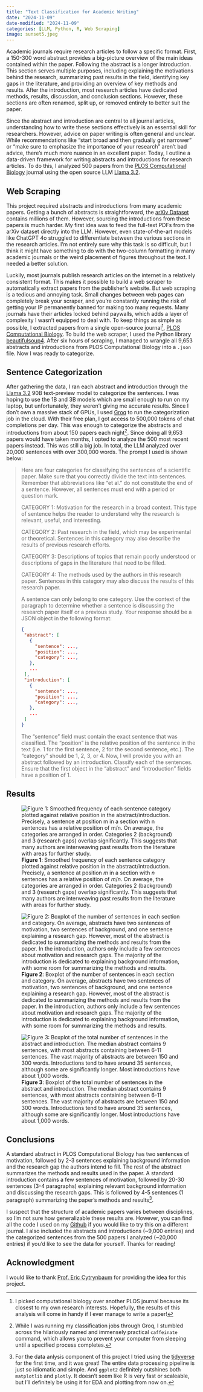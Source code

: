 ```yaml
---
title: "Text Classification for Academic Writing"
date: "2024-11-09"
date-modified: "2024-11-09"
categories: [LLM, Python, R, Web Scraping]
image: sunset5.jpeg
---
```


Academic journals require research articles to follow a specific format.
First, a 150-300 word abstract provides a big-picture overview of the main ideas contained within the paper.
Following the abstract is a longer introduction.
This section serves multiple purposes, including explaining the motivations behind the research, summarizing past results in the field, identifying key gaps in the literature, and providing an overview of key methods and results.
After the introduction, most research articles have dedicated methods, results, discussion, and conclusion sections.
However, these sections are often renamed, split up, or removed entirely to better suit the paper.

Since the abstract and introduction are central to all journal articles, understanding how to write these sections effectively is an essential skill for researchers.
However, advice on paper writing is often general and unclear.
While recommendations like "start broad and then gradually get narrower" or "make sure to emphasize the importance of your research" aren't bad advice, there's much more nuance in an excellent paper.
Today, I outline a data-driven framework for writing abstracts and introductions for research articles.
To do this, I analyzed 500 papers from the [PLOS Computational Biology](https://journals.plos.org/ploscompbiol/) journal using the open source LLM [Llama 3.2](https://www.llama.com/). 

## Web Scraping

This project required abstracts and introductions from many academic papers. Getting a bunch of abstracts is straightforward, the [arXiv Dataset](https://www.kaggle.com/datasets/Cornell-University/arxiv) contains millions of them. 
However, sourcing the introductions from these papers is much harder.
My first idea was to feed the full-text PDFs from the arXiv dataset directly into the LLM.
However, even state-of-the-art models like ChatGPT 4o struggled to differentiate between the various sections in the research articles.
I'm not entirely sure why this task is so difficult, but I think it might have something to do with the two-column formatting in many academic journals or the weird placement of figures throughout the text.
I needed a better solution.

Luckily, most journals publish research articles on the internet in a relatively consistent format.
This makes it possible to build a web scraper to automatically extract papers from the publisher's website.
But web scraping is a tedious and annoying task.
Small changes between web pages can completely break your scraper, and you're constantly running the risk of getting your IP permanently banned for making too many requests.
Many journals have their articles locked behind paywalls, which adds a layer of complexity I wasn't equipped to deal with.
To keep things as simple as possible, I extracted papers from a single open-source journal[^1], [PLOS Computational Biology](https://journals.plos.org/ploscompbiol/).
To build the web scraper, I used the Python library [beautifulsoup4](https://pypi.org/project/beautifulsoup4/).
After six hours of scraping, I managed to wrangle all 9,653 abstracts and introductions from PLOS Computational Biology into a `.json` file.
Now I was ready to categorize.

[^1]: I picked computational biology over another PLOS journal because its closest to my own research interests. Hopefully, the results of this analysis will come in handy if I ever manage to write a paper!

## Sentence Categorization

After gathering the data, I ran each abstract and introduction through the [Llama 3.2](https://www.llama.com/) 90B text-preview model to categorize the sentences.
I was hoping to use the 1B and 3B models which are small enough to run on my laptop, but unfortunately, they weren't giving me accurate results.
Since I don't own a massive stack of GPUs, I used [Groq](https://groq.com/) to run the categorization job in the cloud.
With their free plan, I got access to 500,000 tokens of chat completions per day.
This was enough to categorize the abstracts and introductions from about 150 papers each night[^2].
Since doing all 9,653 papers would have taken months, I opted to analyze the 500 most recent papers instead.
This was still a big job.
In total, the LLM analyzed over 20,000 sentences with over 300,000 words.
The prompt I used is shown below: 

>Here are four categories for classifying the sentences of a scientific paper.
>Make sure that you correctly divide the text into sentences.
>Remember that abbreviations like "et al." do not constitute the end of a sentence.
>However, all sentences must end with a period or question mark.
>
>
>CATEGORY 1: Motivation for the research in a broad context. 
>This type of sentence helps the reader to understand why the research is relevant, useful, and interesting.
>
>CATEGORY 2: Past research in the field, which may be experimental or theoretical. 
>Sentences in this category may also describe the results of previous research efforts.
>
>CATEGORY 3: Descriptions of topics that remain poorly understood or descriptions of gaps in the literature that need to be filled.
>
>CATEGORY 4: The methods used by the authors in this research paper.
>Sentences in this category may also discuss the results of this research paper.
>
>A sentence can only belong to one category.
>Use the context of the paragraph to determine whether a sentence is discussing the research paper itself or a previous study.
>Your response should be a JSON object in the following format:
>
>```json
>{
>  "abstract": [
>    {
>      "sentence": ...,
>      "position": ...,
>      "category": ...,
>    },
>    ...
>  ],
>  "introduction": [
>    {
>      "sentence": ...,
>      "position": ...,
>      "category": ...,
>    },
>    ...
>  ]
>}
>```
>
>
>The "sentence" field must contain the exact sentence that was classified. The "position" is the relative position of the sentence in the text (i.e. 1 for the first sentence, 2 for the second sentence, etc.). The "category" should be 1, 2, 3, or 4. Now, I will provide you with an abstract followed by an introduction. Classify each of the sentences. Ensure that the first object in the "abstract" and "introduction" fields have a position of 1.

[^2]: While I was running my classification jobs through Groq, I stumbled across the hilariously named and immensely practical `caffeinate` command, which allows you to prevent your computer from sleeping until a specified process completes.

## Results

![**Figure 1**: Smoothed frequency of each sentence category plotted against relative position in the abstract/introduction. Precisely, a sentence at position $m$ in a section with $n$ sentences has a relative position of $m/n$. On average, the categories are arranged in order. Categories 2 (background) and 3 (research gaps) overlap significantly. This suggests that many authors are interweaving past results from the literature with areas for further study.](category-kde.png)

![**Figure 2**: Boxplot of the number of sentences in each section and category. On average, abstracts have two sentences of motivation, two sentences of background, and one sentence explaining a research gap. However, most of the abstract is dedicated to summarizing the methods and results from the paper. In the introduction, authors only include a few sentences about motivation and research gaps. The majority of the introduction is dedicated to explaining background information, with some room for summarizing the methods and results. ](category-count.png)


![**Figure 3**: Boxplot of the total number of sentences in the abstract and introduction. The median abstract contains 9 sentences, with most abstracts containing between 6-11 sentences. The vast majority of abstracts are between 150 and 300 words. Introductions tend to have around 35 sentences, although some are significantly longer. Most introductions have about 1,000 words.](section-count.png)

[^3]: For the data anlysis component of this project I tried using the [tidyverse](https://www.tidyverse.org/) for the first time, and it was great! The entire data processing pipeline is just so idiomatic and simple. And `ggplot2` definitely outshines both `matplotlib` and `plotly`. It doesn't seem like R is very fast or scaleable, but I'll definitely be using it for EDA and plotting from now on.

## Conclusions

A standard abstract in PLOS Computational Biology has two sentences of motivation, followed by 2-3 sentences explaining background information and the research gap the authors intend to fill.
The rest of the abstract summarizes the methods and results used in the paper.
A standard introduction contains a few sentences of motivation, followed by 20-30 sentences (3-4 paragraphs) explaining relevant background information and discussing the research gaps.
This is followed by 4-5 sentences (1 paragraph) summarizing the paper's methods and results[^3].

I suspect that the structure of academic papers varies between disciplines, so I'm not sure how generalizable these results are.
However, you can find all the code I used on my [Github](https://github.com/rileywheadon/paper-analysis) if you would like to try this on a different journal.
I also included the abstracts and introductions (~9,000 entries) and the categorized sentences from the 500 papers I analyzed (~20,000 entries) if you'd like to see the data for yourself.
Thanks for reading!

## Acknowledgment

I would like to thank [Prof. Eric Cytrynbaum](https://personal.math.ubc.ca/~cytryn/index.shtml) for providing the idea for this project. 

